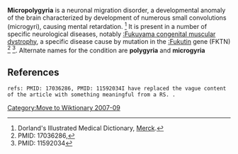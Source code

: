 <!-- Please do not remove or change this AfD message until the issue is settled -->
{{AfDM|page=Micropolygyria|date=2007 September 26|substed=yes}}
<!-- End of AfD message, feel free to edit beyond this point -->
[[Category:Move to Wiktionary 2007-09]]

'''Micropolygyria''' is a neuronal migration disorder, a developmental anomaly of the brain characterized by development of numerous small convolutions (microgyri), causing mental retardation.  <ref> Dorland's Illustrated Medical Dictionary, [http://www.mercksource.com/pp/us/cns/cns_hl_dorlands.jspzQzpgzEzzSzppdocszSzuszSzcommonzSzdorlandszSzdorlandzSzdmd_p_28zPzhtm#12657040 Merck]. </ref> It is  present in a number of specific neurological diseases, notably [[:Fukuyama congenital muscular dystrophy]], a specific disease cause by mutation in the [[:Fukutin]] gene (FKTN) <ref> PMID: 17036286,</ref> <ref> PMID: 11592034 </ref>. Alternate names for the condition are '''polygyria''' and '''microgyria'''

==References==
{{reflist}}

 refs: PMID: 17036286, PMID: 11592034I have replaced the vague content of the article with something meaningful from a RS. .
{{medical-stub}}